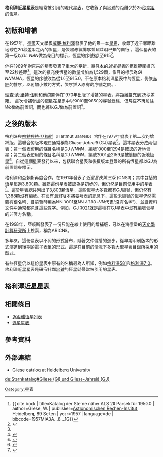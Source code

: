 {{noteTA
|1=zh-cn:格利泽; zh-tw:葛利澤; zh-hk:格利澤;
|G1=天文学
}}
'''格利澤近星星表'''是經常被引用的現代[[星表|星表]]，它收錄了與[[地球|地球]]的距離少於25[[秒差距|秒差距]]的恆星。

== 初版和增補 ==
在1957年，[[德國|德國]]天文學家[[威廉·格利澤|威廉·格利澤]]發表了他的第一本[[星表|星表]]，收錄了近千顆距離[[地球|地球]]在20[[秒差距|秒差距]]之內的恆星，是依照[[赤經|赤經]]排序並且註明已知的[[自行|自行]]<ref>{{ cite book | title=Katalog der Sterne näher ALS 20 Parsek für 1950.0 | author=Gliese, W. | publisher=[[Astronomischen_Rechen-Institut|Astronomischen Rechen-Institut]], Heidelberg, 89 Seiten | year=1957 | language=de | bibcode=1957MiABA...8....1G}}</ref>。這個星表的第一版以''GL NNN''做為條目的標示，恆星的序號從1至915<ref name="CNS2">{{cite journal | title=Catalogue of Nearby Stars. Edition 1969 | author=Gliese, W. | journal=Veröffentlichungen des Astronomischen Rechen-Instituts Heidelberg, Nr. 22, Verlag G. Braun, Karlsruhe, 117 Seiten | bibcode=1969VeARI..22....1G | url=http://www.ari.uni-heidelberg.de/publikationen/vhd/vhd022/fulltext/gif.c001.htm | access-date=2011-04-10 | archive-date=2012-02-18 | archive-url=https://web.archive.org/web/20120218215641/http://www.ari.uni-heidelberg.de/publikationen/vhd/vhd022/fulltext/gif.c001.htm | dead-url=yes }}</ref>。

他在1969年對原來的星表發表了重大的更新，將原本的''近星星表''的距離範圍擴充至22秒差距<ref name="CNS2" />。這次的擴充使恆星的數量增加為1,529顆，條目的標示為''Gl NNN.NA''，恆星的序號改為從1.0至915.0。不在原本格利澤星表中的恆星，仍依[[赤經|赤經]]的排序，以附加小數的方式，依序插入原有的序號之間。.

[[理查·范·里特·伍利|理查·范·里特·伍利]]和他的夥伴在1970年出版了增補的星表，將距離擴充到25秒差距。 這次增補增加的恆星在星表中以9001至9850的序號登錄，但現在不再加註''Wo''做為前置詞，而也都以''GJ''做為前置詞<ref>{{cite book | title=Stars within 25 pc of the Sun (Woolley+ 1970) | authors=Woolley, R. V. D. R.; Epps, E. A.; Penston, M. J.; Pocock, S. B. | edition=VizieR On-line Data Catalog: V/32A. Originally published in: 1970ROAn....5....1W | publisher=[[SIMBAD|SIMBAD]] | date=July 1997 | bibcode=1997yCat.5032....0W}}</ref>。

== 之後的版本 ==
格利澤與[[哈特穆特·亞賴斯|哈特穆特·亞賴斯]]（Hartmut Jahreiß）合作在1979年發表了第二次的增補版，這聯合的版本現在通常稱為''Gliese-Jahreiß'' (GJ)星表<ref>{{cite journal 
| title=Nearby Star Data Published 1969-1978
| authors=Gliese, W.; Jahreiß, H.
| journal= [[Astronomy_&_Astrophysics|Astronomy & Astrophysics]], Supplement Service
| volume=38 | pages=423–448 | year=1979
| bibcode=1979A&AS...38..423G}}</ref>。這本星表分成兩個表：第一個表使用的條目名稱是''GJ NNNN''，編號1000至1294是確認的近地恆星；第二個表使用的條目名稱是''GJ NNNN''，編號2001至2159是被懷疑的近地恆星<ref name="Dictionary">{{cite web | title=Dictionary of Nomenclature of Celestial Objects | url=http://cdsweb.u-strasbg.fr/cgi-bin/Dic-Simbad?GJ | publisher=[[Centre_de_Données_astronomiques_de_Strasbourg|Centre de Données astronomiques de Strasbourg]] | accessdate=2009-12-11 | archive-date=2011-07-21 | archive-url=https://web.archive.org/web/20110721023039/http://cdsweb.u-strasbg.fr/cgi-bin/Dic-Simbad?GJ | dead-url=no }}</ref>。自從這個星表發行以來，包括聯合星表和後續版本登錄的所有恆星都以''GJ''為前置詞來標示。

格利澤和亞賴斯再度合作，在1991年發表了''近星星表第三版'' (CNS3)；其中包括的恆星超過3,800顆。雖然這份星表被認為是初步的，但仍然是目前使用中的星表<ref>{{cite book | title=Preliminary Version of the Third Catalogue of Nearby Stars | authors=Gliese, W.; Jahreiß, H. | publisher=The Astronomical Data Center CD-ROM: Selected Astronomical Catalogs, Vol. I; L.E. Brotzmann, S.E. Gesser (eds.), NASA/Astronomical Data Center, Goddard Space Flight Center, Greenbelt, MD | year=1991 | publisher=[[Astronomisches_Rechen-Institut|Astronomisches Rechen-Institut]] | bibcode=1991adc..rept.....G}}</ref>。這份星表總共列出了3,803顆恆星，這些恆星大多數都有''GJ''編號，但仍然有1,388顆沒有編號。在沒有''最終''版本將要發表的訊息下，這些未編號的恆星仍然需要有個名稱，目前暫時編為NN 3001至NN 4388 (''NN''代表"沒有名字")，並且資料文件中通常都包含這些數字。例如，[[GJ_3021|GJ 3021]]就是這種在GJ星表中沒有編號恆星的非官方名稱。

在1998年，亞賴斯發表了一份只能在線上使用的增補版，可以在海德堡的[[天文學計算研究所|天文學計算研究所]]上檢索，稱為ARICNS。

多年來，這份星表以不同的形式發布，隨著文件傳播的進步，從早期印刷版本的形式演進到後期的電子表單的形式，這是在目前的情況下多數大型星表目錄所採用的型式。

有些恆星仍以這份星表中原有的名稱最為人所知，例如[[格利澤581|格利澤581]]和[[格利澤710|格利澤710]]。格利澤近星星表是研究仳鄰[[地球|地球]]的恆星時最常被引用的星表。

== 格利澤近星星表 ==
{{columns-list|4|
* [[格利澤1|格利澤1]]
* [[HD_1461|格利澤16]]
* [[HD_4628|格利澤33]]
* [[UV_Ceti|格利澤65]]
* [[HD_10307|格利澤67]]
* [[HR_511|格利澤75]]
* [[格利澤86|格利澤86]]
* [[HR_753|格利澤105]]
* [[格利澤221|格利澤221]]
* [[格利澤229|格利澤229]]
* [[格利澤250|格利澤250]]
* [[格利澤317|格利澤317]]
* [[格利澤436|格利澤436]]
**[[格利澤436b|格利澤436b]]：繞行紅矮星格利澤436公轉的一顆系外行星。
**[[格利澤436c|格利澤436c]]：被懷疑是繞行紅矮星格利澤436公轉的一顆系外行星，質量大約是地球的5倍。
* [[AC+79_3888|格利澤445]]
* [[大角|格利澤541]] - [[大角|大角]]
* [[HD_125072|格利澤542]]
* [[格利澤570|格利澤570]]
* [[格利澤581|格利澤581]]：在[[天秤座|天秤座]]的一顆紅矮星。
** [[格利澤581b|格利澤581b]]：繞行紅矮星格利澤581公轉的一顆系外行星。
** [[格利澤581c|格利澤581c]]：繞行紅矮星格利澤581公轉的一顆系外行星。。
** [[格利澤581d|格利澤581d]]：繞行紅矮星格利澤581公轉的一顆系外行星。
** [[格利澤581e|格利澤581e]]：繞行紅矮星格利澤581公轉的一顆系外行星。
** [[格利澤581g|格利澤581g]]：繞行紅矮星格利澤581公轉的一顆系外行星，並且是最像地球的適居帶行星。
** [[格利澤581f|格利澤581f]]：繞行紅矮星格利澤581公轉的一顆系外行星。
* [[格利澤623|格利澤623]]
* [[HD_154345|格利澤651]]
** [[HD_154345b|格利澤651b]]：繞行公轉紅矮星格利澤651公轉的一顆系外行星。
* [[格利澤667|格利澤667]]
* [[格利澤673|格利澤673]]
* [[格利澤710|格利澤710]]：在[[巨蛇座|巨蛇座]]尾部的一顆紅矮星。
* [[織女星|格利澤721]]：[[織女星|織女星]]，在天空中最亮的恆星之一。
* [[Struve_2398|GJ 725]]
* [[格利澤747AB|格利澤747AB]]
* [[格利澤777|格利澤777]]
** [[格利澤777Ab|格利澤777Ab]]
** [[格利澤777Ac|格利澤777Ac]]
* [[格利澤783|格利澤783]]
* [[格利澤876|格利澤876]]
** [[格利澤876b|格利澤876b]]
** [[格利澤876c|格利澤876c]]
** [[格利澤876d|格利澤876d]]
** [[格利澤876e|格利澤876e]]
* [[格利澤884|格利澤884]]
* [[格利澤892|格利澤892]]
* [[格利澤1214|格利澤1214]]：在[[蛇夫座|蛇夫座]]的一顆紅矮星。
** [[GJ_1214b|GJ 1214b]]：一顆[[超級地球|超級地球]]。
* [[格利澤3021|格利澤3021]]
}}

== 相關條目 ==
*[[恆星距離列表|近距離恆星列表]]
*[[星表#近星星表（GJ,_Gliese,_Gl）|近星星表]]

== 參考資料 ==
{{reflist}}

== 外部連結 ==
* [http://www.ari.uni-heidelberg.de/datenbanken/aricns/gliese.htm Gliese catalog at Heidelberg University] {{Wayback|url=http://www.ari.uni-heidelberg.de/datenbanken/aricns/gliese.htm |date=20120830055053 }}

{{近地恒星系统}}
[[Category:星表|Category:星表]]

[[de:Sternkatalog#Gliese_(Gl)_und_Gliese-Jahreiß_(GJ)|de:Sternkatalog#Gliese (Gl) und Gliese-Jahreiß (GJ)]]